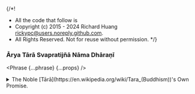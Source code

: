 {/*!
 * All the code that follow is
 * Copyright (c) 2015 - 2024 Richard Huang <rickypc@users.noreply.github.com>.
 * All Rights Reserved. Not for reuse without permission.
 */}


### Ārya Tārā Svapratijñā Nāma Dhāraṇī

<Phrase {...phrase} {...props} />

<details>
  <summary>
    The Noble [Tārā](https://en.wikipedia.org/wiki/Tara_(Buddhism))'s Own Promise.
  </summary>
  <div>
    <MultiLingual {...phrase} />
  </div>
</details>
